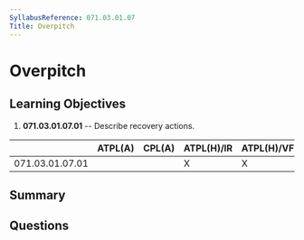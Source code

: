 ```yaml
---
SyllabusReference: 071.03.01.07
Title: Overpitch
---
```


# Overpitch

## Learning Objectives

1. **071.03.01.07.01** -- Describe recovery actions.

|                 | ATPL(A) | CPL(A) | ATPL(H)/IR | ATPL(H)/VFR | CPL(H) | IR  | CBIR(A) |
| --------------- | ------- | ------ | ---------- | ----------- | ------ | --- | ------- |
| 071.03.01.07.01 |         |        | X          | X           | X      |     |         |

## Summary

## Questions
